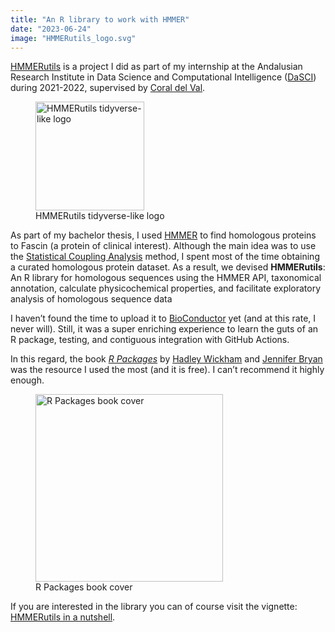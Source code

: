 ```yaml
---
title: "An R library to work with HMMER"
date: "2023-06-24"
image: "HMMERutils_logo.svg"
---
```


[HMMERutils](https://currocam.github.io/HMMERutils/) is a project I did as part of my internship at the Andalusian Research Institute in Data Science and Computational Intelligence ([DaSCI](https://dasci.es/es/)) during 2021-2022, supervised by [Coral del Val](https://dasci.es/es/personal/perfil/coral-del-val-munoz/).

![HMMERutils tidyverse-like logo](HMMERutils_logo.svg){fig-align="center" width="174"}

As part of my bachelor thesis, I used [HMMER](http://hmmer.org/) to find homologous proteins to Fascin (a protein of clinical interest). Although the main idea was to use the [Statistical Coupling Analysis](https://ranganathanlab.gitlab.io/pySCA/) method, I spent most of the time obtaining a curated homologous protein dataset. As a result, we devised **HMMERutils**: An R library for homologous sequences using the HMMER API, taxonomical annotation, calculate physicochemical properties, and facilitate exploratory analysis of homologous sequence data

I haven't found the time to upload it to [BioConductor](https://www.bioconductor.org/) yet (and at this rate, I never will). Still, it was a super enriching experience to learn the guts of an R package, testing, and contiguous integration with GitHub Actions.

In this regard, the book [*R Packages*](https://r-pkgs.org/) by [Hadley Wickham](https://hadley.nz/) and [Jennifer Bryan](https://jennybryan.org/) was the resource I used the most (and it is free). I can't recommend it highly enough.

![R Packages book cover](https://r-pkgs.org/images/cover-2e-small.png){fig-align="center" width="300"}

If you are interested in the library you can of course visit the vignette: [HMMERutils in a nutshell](https://currocam.github.io/HMMERutils/articles/HMMERutils.html).
